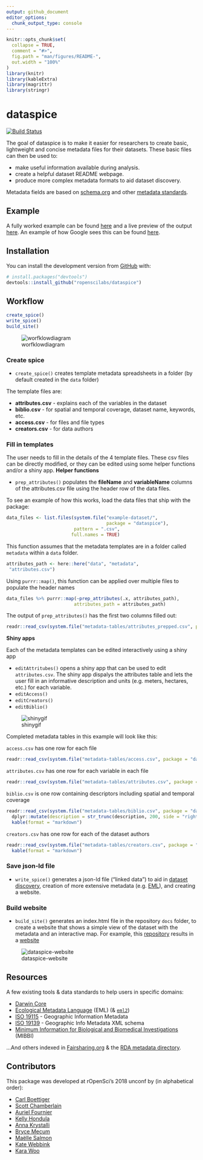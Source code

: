 ```yaml
---
output: github_document
editor_options: 
  chunk_output_type: console
---
```


<!-- README.md is generated from README.Rmd. Please edit that file -->

```r
knitr::opts_chunk$set(
  collapse = TRUE,
  comment = "#>",
  fig.path = "man/figures/README-",
  out.width = "100%"
)
library(knitr)
library(kableExtra)
library(magrittr)
library(stringr)
```
# dataspice

[![Build Status](https://travis-ci.com/ropenscilabs/dataspice.svg?branch=master)](https://travis-ci.com/ropenscilabs/dataspice)

The goal of dataspice is to make it easier for researchers to create basic, lightweight and concise metadata files for their datasets. These basic files can then be used to:

- make useful information available during analysis.
- create a helpful dataset README webpage.
- produce more complex metadata formats to aid dataset discovery.

Metadata fields are based on [schema.org](http://schema.org/Dataset) and other [metadata standards](https://github.com/ropenscilabs/dataspice#resources).

## Example

A fully worked example can be found [here](https://github.com/amoeba/dataspice-example) and a live preview of the output [here](https://amoeba.github.io/dataspice-example/). An example of how Google sees this can be found [here](https://search.google.com/structured-data/testing-tool/u/0/#url=https%3A%2F%2Famoeba.github.io%2Fdataspice-example%2F).

## Installation

You can install the development version from [GitHub](https://github.com/) with:

``` r
# install.packages("devtools")
devtools::install_github("ropenscilabs/dataspice")
```
## Workflow

```r
create_spice()
write_spice() 
build_site()
```

![worfklowdiagram](man/figures/dataspice_workflow.png)

### Create spice

* `create_spice()` creates template metadata spreadsheets in a folder (by default created in the `data` folder)

The template files are:

* **attributes.csv** - explains each of the variables in the dataset
* **biblio.csv** - for spatial and temporal coverage, dataset name, keywords, etc.
* **access.csv** - for files and file types
* **creators.csv** - for data authors

### Fill in templates

The user needs to fill in the details of the 4 template files. These csv files can be directly modified, or they can be edited using some helper functions and/or a shiny app. 
**Helper functions**

* `prep_attributes()` populates the **fileName** and **variableName** columns of the attributes.csv file using the header row of the data files. 

To see an example of how this works, load the data files that ship with the package:

```r
data_files <- list.files(system.file("example-dataset/", 
                                     package = "dataspice"), 
                         pattern = ".csv",
                        full.names = TRUE)
```

This function assumes that the metadata templates are in a folder called `metadata` within a `data` folder.

```r
attributes_path <- here::here("data", "metadata",
 "attributes.csv")
```

Using `purrr::map()`, this function can be applied over multiple files to populate the header names

```r
data_files %>% purrr::map(~prep_attributes(.x, attributes_path),
                         attributes_path = attributes_path)
```

The output of `prep_attributes()` has the first two columns filled out:

```r
readr::read_csv(system.file("metadata-tables/attributes_prepped.csv", package = "dataspice")) %>% head() %>% kable()
```

**Shiny apps**

Each of the metadata templates can be edited interactively using a shiny app

* `editAttritubes()` opens a shiny app that can be used to edit `attributes.csv`. The shiny app dispalys the attributes table and lets the user fill in an informative description and units (e.g. meters, hectares, etc.) for each variable. 
* `editAccess()`
* `editCreators()`
* `editBiblio()`

![shinygif](man/figures/before123.gif)

Completed metadata tables in this example will look like this:

`access.csv` has one row for each file

```r
readr::read_csv(system.file("metadata-tables/access.csv", package = "dataspice")) %>% head() %>% kable(format = "markdown")
```

`attributes.csv` has one row for each variable in each file

```r
readr::read_csv(system.file("metadata-tables/attributes.csv", package = "dataspice")) %>% head() %>% kable(format = "markdown")
```

`biblio.csv` is one row containing descriptors including spatial and temporal coverage

```r
readr::read_csv(system.file("metadata-tables/biblio.csv", package = "dataspice")) %>% 
  dplyr::mutate(description = str_trunc(description, 200, side = "right")) %>%
  kable(format = "markdown")
```

`creators.csv` has one row for each of the dataset authors

```r
readr::read_csv(system.file("metadata-tables/creators.csv", package = "dataspice")) %>% 
  kable(format = "markdown") 
```


### Save json-ld file

* `write_spice()` generates a json-ld file ("linked data") to aid in [dataset discovery](https://developers.google.com/search/docs/data-types/dataset), creation of more extensive metadata (e.g. [EML](https://knb.ecoinformatics.org/#api)), and creating a website. 

### Build website

* `build_site()` generates an index.html file in the repository `docs` folder, to create a website that shows a simple view of the dataset with the metadata and an interactive map. For example, this [repository](https://github.com/amoeba/dataspice-example) results in a [website](https://amoeba.github.io/dataspice-example/) 

![dataspice-website](man/figures/screenshot.png)

## Resources
A few existing tools & data standards to help users in specific domains:

* [Darwin Core](http://rs.tdwg.org/dwc/)
* [Ecological Metadata Language](https://knb.ecoinformatics.org/#external//emlparser/docs/index.html) (EML) (& [`eml2`](https://github.com/cboettig/eml2))
* [ISO 19115](https://www.iso.org/standard/53798.html) - Geographic Information Metadata
* [ISO 19139](https://www.iso.org/standard/32557.html) - Geographic Info Metadata XML schema
* [Minimum Information for Biological and Biomedical Investigations](https://fairsharing.org/collection/MIBBI) (MIBBI)

...And others indexed in [Fairsharing.org](https://fairsharing.org) & the [RDA metadata directory](http://rd-alliance.github.io/metadata-directory/standards/). 

## Contributors

This package was developed at rOpenSci's 2018 unconf by (in alphabetical order):

* [Carl Boettiger](https://github.com/cboettig)
* [Scott Chamberlain](https://github.com/sckott)
* [Auriel Fournier](https://github.com/aurielfournier)
* [Kelly Hondula](https://github.com/khondula)
* [Anna Krystalli](https://github.com/annakrystalli)
* [Bryce Mecum](https://github.com/amoeba)
* [Maëlle Salmon](https://github.com/maelle)
* [Kate Webbink](https://github.com/magpiedin)
* [Kara Woo](https://github.com/karawoo)

